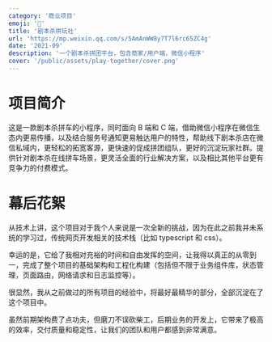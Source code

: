 ```yaml
---
category: '商业项目'
emoji: '🚗'
title: '剧本杀拼玩社'
url: 'https://mp.weixin.qq.com/s/5AmAnWW8y7T7l6rc65ZC4g'
date: '2021-09'
description: '一个剧本杀拼团平台，包含商家/用户端，微信小程序'
cover: '/public/assets/play-together/cover.png'
---
```


# 项目简介

这是一款剧本杀拼车的小程序，同时面向 B 端和 C 端，借助微信小程序在微信生态内更易传播，以及结合服务号通知更易触达用户的特性，帮助线下剧本杀店在微信私域内，更轻松的拓宽客源，更快速的促成拼团组队，更好的沉淀玩家社群。提供针对剧本杀在线拼车场景，更灵活全面的行业解决方案，以及相比其他平台更有竞争力的付费模式。

# 幕后花絮

从技术上讲，这个项目对于我个人来说是一次全新的挑战，因为在此之前我并未系统的学习过，传统网页开发相关的技术栈（比如 typescript 和 css）。

幸运的是，它给了我相对充裕的时间和自由发挥的空间，让我得以真正的从零到一，完成了整个项目的基础架构和工程化构建（包括但不限于业务组件库，状态管理，页面路由，网络请求和日志监控等）。

很显然，我从之前做过的所有项目的经验中，将最好最精华的部分，全部沉淀在了这个项目中。

虽然前期架构费了点功夫，但磨刀不误砍柴工，后期业务的开发上，它带来了极高的效率，交付质量和稳定性，让我们的团队和用户都感到非常满意。
